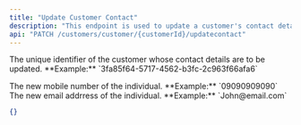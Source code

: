 ```yaml
---
title: "Update Customer Contact"
description: "This endpoint is used to update a customer's contact details"
api: "PATCH /customers/customer/{customerId}/updatecontact"
---
```


<ParamField query=customerId type=string rrequired>
	The unique identifier of the customer whose contact details are to be updated. **Example:** `3fa85f64-5717-4562-b3fc-2c963f66afa6`
</ParamField>

<ParamField body="organizationId" type="string"></ParamField>

<ParamField body="mobileNumber" type="string" required>
	The new mobile number of the individual. **Example:** `09090909090`
</ParamField>

<ParamField body="emailAddress" type="string">
	The new email addrress of the individual. **Example:** `John@email.com`
</ParamField>

<ResponseExample>

```json
{}
```

</ResponseExample>

